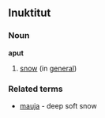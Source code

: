 ==Inuktitut==
===Noun===
'''aput'''
# [[snow]] (in [[general]])
===Related terms===
* [[mauja]] - deep soft snow